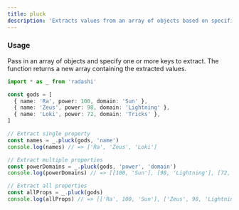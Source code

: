 ```yaml
---
title: pluck
description: 'Extracts values from an array of objects based on specified keys.'
---
```


### Usage

Pass in an array of objects and specify one or more keys to extract. The function returns a new array containing the extracted values.

```ts
import * as _ from 'radashi'

const gods = [
  { name: 'Ra', power: 100, domain: 'Sun' },
  { name: 'Zeus', power: 98, domain: 'Lightning' },
  { name: 'Loki', power: 72, domain: 'Tricks' },
]

// Extract single property
const names = _.pluck(gods, 'name')
console.log(names) // => ['Ra', 'Zeus', 'Loki']

// Extract multiple properties
const powerDomains = _.pluck(gods, 'power', 'domain')
console.log(powerDomains) // => [[100, 'Sun'], [98, 'Lightning'], [72, 'Tricks']]

// Extract all properties
const allProps = _.pluck(gods)
console.log(allProps) // => [['Ra', 100, 'Sun'], ['Zeus', 98, 'Lightning'], ['Loki', 72, 'Tricks']]
```
